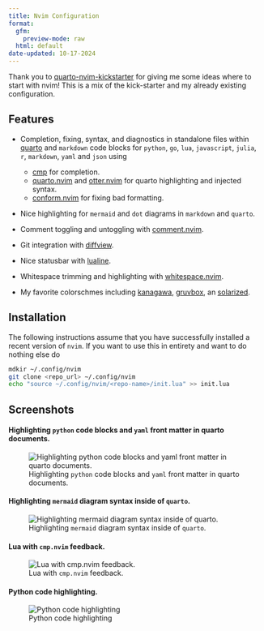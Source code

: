 ```yaml
---
title: Nvim Configuration
format:
  gfm:
    preview-mode: raw
  html: default
date-updated: 10-17-2024
---
```


Thank you to [quarto-nvim-kickstarter](https://github.com/jmbuhr/quarto-nvim-kickstarter)
for giving me some ideas where to start with nvim!
This is a mix of the kick-starter and my already existing configuration.

## Features

- Completion, fixing, syntax, and diagnostics in standalone files within
  [quarto](https://github.com/quarto-dev/quarto-nvim) and `markdown` code
  blocks for `python`, `go`, `lua`, `javascript`, `julia`, `r`, `markdown`,
  `yaml` and `json` using

  - [cmp](https://github.com/hrsh7th/nvim-cmp) for completion.
  - [quarto.nvim](https://github.com/quarto-dev/quarto-nvim) and [otter.nvim](https://github.com/jmbuhr/otter.nvim) for quarto highlighting and injected syntax.
  - [conform.nvim](https://github.com/stevearc/conform.nvim) for fixing bad formatting.

- Nice highlighting for `mermaid` and `dot` diagrams in `markdown` and `quarto`.
- Comment toggling and untoggling with [comment.nvim](https://github.com/numToStr/Comment.nvim).
- Git integration with [diffview](https://github.com/sindrets/diffview.nvim).
- Nice statusbar with [lualine](https://github.com/acederberg/nvim-lualine/lualine.nvim).
- Whitespace trimming and highlighting with [whitespace.nvim](https://github.com/johnfrankmorgan/whitespace.nvim).
- My favorite colorschmes including [kanagawa](https://github.com/rebelot/kanagawa.nvim),
  [gruvbox](https://github.com/sainnhe/gruvbox-material), an
  [solarized](https://github.com/maxmx03/solarized.nvim).

## Installation

The following instructions assume that you have successfully installed a
recent version of `nvim`. If you want to use this in entirety and want to
do nothing else do

```sh
mdkir ~/.config/nvim
git clone <repo_url> ~/.config/nvim
echo "source ~/.config/nvim/<repo-name>/init.lua" >> init.lua
```

## Screenshots

#### Highlighting `python` code blocks and `yaml` front matter in quarto documents.

![Highlighting ``python`` code blocks and ``yaml`` front matter in quarto documents.](./gallery/quarto.png)

#### Highlighting `mermaid` diagram syntax inside of `quarto`.

![Highlighting ``mermaid`` diagram syntax inside of ``quarto``.](./gallery/quarto-mermaid.png)

#### Lua with `cmp.nvim` feedback.

![Lua with ``cmp.nvim`` feedback.](./gallery/lua.png)

#### Python code highlighting.

![Python code highlighting](./gallery/py.png)
